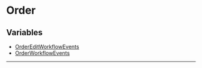 
# Order

## Variables

- [OrderEditWorkflowEvents](../Order/variables/utils.Order.OrderEditWorkflowEvents/page.mdx)
- [OrderWorkflowEvents](../Order/variables/utils.Order.OrderWorkflowEvents/page.mdx)

___
